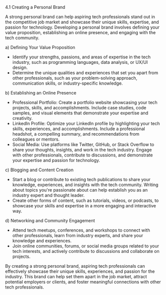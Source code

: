 4.1 Creating a Personal Brand

A strong personal brand can help aspiring tech professionals stand out in the competitive job market and showcase their unique skills, expertise, and passion for technology. Developing a personal brand involves defining your value proposition, establishing an online presence, and engaging with the tech community.

a) Defining Your Value Proposition

- Identify your strengths, passions, and areas of expertise in the tech industry, such as programming languages, data analysis, or UX/UI design.
- Determine the unique qualities and experiences that set you apart from other professionals, such as your problem-solving approach, communication skills, or industry-specific knowledge.

b) Establishing an Online Presence

- Professional Portfolio: Create a portfolio website showcasing your tech projects, skills, and accomplishments. Include case studies, code samples, and visual elements that demonstrate your expertise and creativity.
- LinkedIn Profile: Optimize your LinkedIn profile by highlighting your tech skills, experiences, and accomplishments. Include a professional headshot, a compelling summary, and recommendations from colleagues or mentors.
- Social Media: Use platforms like Twitter, GitHub, or Stack Overflow to share your thoughts, insights, and work in the tech industry. Engage with other professionals, contribute to discussions, and demonstrate your expertise and passion for technology.

c) Blogging and Content Creation

- Start a blog or contribute to existing tech publications to share your knowledge, experiences, and insights with the tech community. Writing about topics you're passionate about can help establish you as an industry expert and thought leader.
- Create other forms of content, such as tutorials, videos, or podcasts, to showcase your skills and expertise in a more engaging and interactive way.

d) Networking and Community Engagement

- Attend tech meetups, conferences, and workshops to connect with other professionals, learn from industry experts, and share your knowledge and experiences.
- Join online communities, forums, or social media groups related to your tech interests, and actively contribute to discussions and collaborate on projects.

By creating a strong personal brand, aspiring tech professionals can effectively showcase their unique skills, experiences, and passion for the industry. This brand can help set them apart in the job market, attract potential employers or clients, and foster meaningful connections with other tech professionals.
